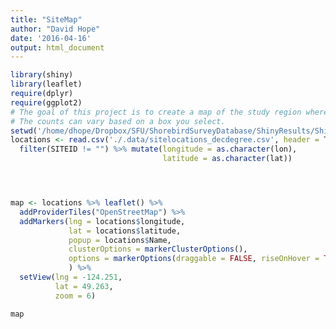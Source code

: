 ```yaml
---
title: "SiteMap"
author: "David Hope"
date: '2016-04-16'
output: html_document
---
```


```r


library(shiny)
library(leaflet)
require(dplyr)
require(ggplot2)
# The goal of this project is to create a map of the study region where you can zoom in and see counts
# The counts can vary based on a box you select.
setwd('/home/dhope/Dropbox/SFU/ShorebirdSurveyDatabase/ShinyResults/Shiny_Map')
locations <- read.csv('./.data/sitelocations_decdegree.csv', header = T, stringsAsFactors=F) %>%
  filter(SITEID != "") %>% mutate(longitude = as.character(lon),
                                  latitude = as.character(lat))




map <- locations %>% leaflet() %>% 
  addProviderTiles("OpenStreetMap") %>% 
  addMarkers(lng = locations$longitude,
             lat = locations$latitude, 
             popup = locations$Name,
             clusterOptions = markerClusterOptions(),
             options = markerOptions(draggable = FALSE, riseOnHover = TRUE),
             ) %>%  
  setView(lng = -124.251,
          lat = 49.263,
          zoom = 6)


```


```r

map
```

